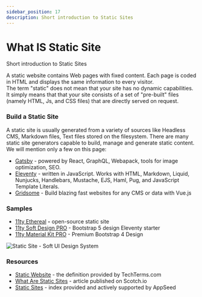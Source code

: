 ```yaml
---
sidebar_position: 17
description: Short introduction to Static Sites
---
```


# What IS Static Site

<SubHeading> Short introduction to Static Sites</SubHeading>

A static website contains Web pages with fixed content. Each page is coded in HTML and displays the same information to every visitor.\
The term "static" does not mean that your site has no dynamic capabilities. It simply means that that your site consists of a set of "pre-built" files (namely HTML, Js, and CSS files) that are directly served on request.

### Build a Static Site

A static site is usually generated from a variety of sources like Headless CMS, Markdown files, Text files stored on the filesystem. There are many static site generators capable to build, manage and generate static content. We will mention only a few on this page:

- [Gatsby](http://gatsbyjs.org) - powered by React, GraphQL, Webapack, tools for image optimization, SEO.
- [Eleventy](https://11ty.io/) - written in JavaScript. Works with HTML, Markdown, Liquid, Nunjucks, Handlebars, Mustache, EJS, Haml, Pug, and JavaScript Template Literals.
- [Gridsome](https://gridsome.org/) - Build blazing fast websites for any CMS or data with Vue.js

### Samples

- [11ty Ethereal](https://appseed.us/static-site/eleventy-html5up-ethereal) **-** open-source static site
- [11ty Soft Design PRO](https://appseed.us/product/eleventy-soft-ui-pro) - Bootstrap 5 design Eleventy starter
- [11ty Material Kit PRO](https://appseed.us/static-site/eleventy-material-kit-pro) - Premium Bootstrap 4 Design

![Static Site - Soft UI Design System](../../../static/assets/11ty-soft-design-system-pro.jpg)

### Resources

- [Static Website](https://techterms.com/definition/staticwebsite) - the definition provided by TechTerms.com
- [What Are Static Sites](https://scotch.io/bar-talk/5-reasons-static-sites-rock) - article published on Scotch.io
- [Static Sites](https://appseed.us/static-site) - index provided and actively supported by AppSeed
